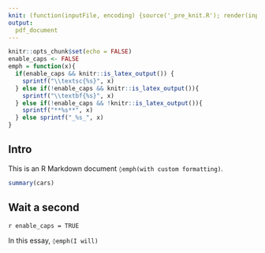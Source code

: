 ```yaml
---
knit: (function(inputFile, encoding) {source('_pre_knit.R'); render(inputFile, output_format = custom_format, run_pandoc = FALSE); original = paste0(inputFile,"_tmp.Rmd"); rmarkdown::render(inputFile, encoding = encoding); file.copy(original, inputFile); unlink(original)})
output: 
  pdf_document
---
```


```r
knitr::opts_chunk$set(echo = FALSE)
enable_caps <- FALSE
emph = function(x){
  if(enable_caps && knitr::is_latex_output()) {
    sprintf("\\textsc{%s}", x)  
  } else if(!enable_caps && knitr::is_latex_output()){
    sprintf("\\textbf{%s}", x)
  } else if(!enable_caps && !knitr::is_latex_output()){
    sprintf("**%s**", x)
  } else sprintf("_%s_", x)
}
```

## Intro

This is an R Markdown document `◊emph(with custom formatting)`.  

```r
summary(cars)
```

## Wait a second

`r enable_caps = TRUE`

In this essay, `◊emph(I will)`

